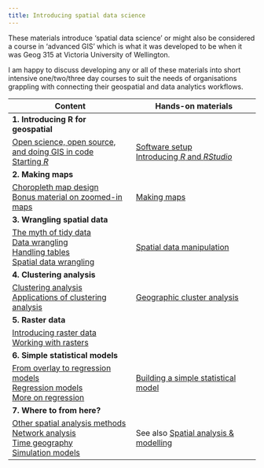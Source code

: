 ```yaml
---
title: Introducing spatial data science
---
```


These materials introduce 'spatial data science' or might also be considered a course in 'advanced GIS' which is what it was developed to be when it was Geog 315 at Victoria University of Wellington.

I am happy to discuss developing any or all of these materials into short intensive one/two/three day courses to suit the needs of organisations grappling with connecting their geospatial and data analytics workflows.

Content | Hands-on materials
-- | -- 
**1. Introducing R for geospatial** |
[Open science, open source, and doing GIS in code](content/01-open.qmd)<br>[Starting *R*](content/02-starting-r.qmd) | [Software setup](labs/01-lab.html)<br>[Introducing *R* and *RStudio*](labs/02-lab.html)
**2. Making maps** |
[Choropleth map design](content/03-choropleth-maps.qmd)<br> [Bonus material on zoomed-in maps](content/04-zoomed-in-maps.qmd) | [Making maps](labs/03-lab.html)
**3. Wrangling spatial data** |
[The myth of tidy data](content/05-tidy-data.qmd)<br>[Data wrangling](content/06-data-wrangling.qmd)<br>[Handling tables](content/07-table-joins-and-dissolves.qmd)<br>[Spatial data wrangling](content/08-spatial-data-wrangling.qmd) | [Spatial data manipulation](labs/04-lab.html)
**4. Clustering analysis** |
[Clustering analysis](content/09-classification-clustering.qmd)<br>[Applications of clustering analysis](content/10-classification-examples.qmd) | [Geographic cluster analysis](labs/05-lab.html)
**5. Raster data** |
[Introducing raster data](content/11-surface-analysis.qmd)<br>[Working with rasters](content/12-raster-cheatsheet.qmd/) |
**6. Simple statistical models** |
[From overlay to regression models](content/13-from-overlay-to-regression.qmd)<br>[Regression models](content/14-regression.qmd)<br>[More on regression](content/15-more-on-regression.qmd) | [Building a simple statistical model](labs/07-lab.html)
**7. Where to from here?** |
[Other spatial analysis methods](content/16-spatial-analysis-methods.qmd)<br>[Network analysis](content/17-network-analysis.qmd)<br>[Time geography](content/18-time-geography.qmd)<br>[Simulation models](content/19-simulation-models.qmd) | See also [Spatial analysis & modelling](https://github.com/DOSull/Spatial-Analysis-and-Modelling)
